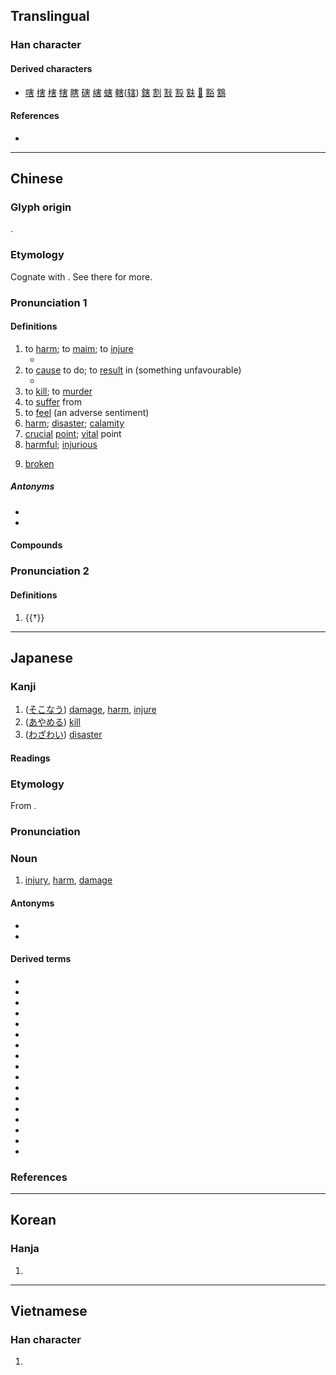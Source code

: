 {{character info}}
==Translingual==
{{stroke order|strokes=10}}
{{stroke order|type=tbw|strokes=10}}
{{stroke order|type=jbw|strokes=10}}

===Han character===
{{Han char|rn=40|rad=宀|as=07|sn=10|four=30601|canj=JQJR,JQMR|ids=⿳宀丰口}}

====Derived characters====
* [[嗐]] [[搳]] [[㮫]] [[犗]] [[瞎]] [[磍]] [[縖]] [[螛]] [[轄]]([[辖]]) [[鎋]] [[割]] [[㪡]] [[㲅]] [[㝬]] [[𡮞]] [[豁]] [[鶷]]

====References====
* {{Han ref|kx=0286.120|dkj=07165|dj=0565.090|hdz=20929.050|uh=5BB3|ud=23475|bh=AE60|bd=44640}}

----

==Chinese==
{{zh-forms}}

===Glyph origin===
{{Han etym}}
{{Han compound|宀|口|丯|ls=psc|c1=s|c2=s|c3=p}}.

===Etymology===
Cognate with {{och-l|割|to cut}}. See there for more.

===Pronunciation 1===
{{zh-pron
|m=hài
|m-s=
|dg=хэ3
|c=hoi6
|c-t=
|g=
|h=pfs=hoi;gd=hoi4
|j=hai3
|mb=huōi
|md=hâi
|mn=hāi
|mn-t=hai7
|w=3hhe
|x=
|mc=y
|oc=y
|ma=y
|cat=v,n,a
}}

====Definitions====
{{zh-hanzi}}

# to [[harm]]; to [[maim]]; to [[injure]]
#* {{zh-x|銅 生 鉎，害 自身。|Harm oneself (just like copper rusting).|MD|tr= Dè̤ng săng cĭng, hâi cê̤ṳ-sĭng.|audio=Cdo-fzho, 銅生鉎, 害自身.ogg }}
# to [[cause]] to do; to [[result]] in (something unfavourable)
#* {{zh-x|航班 晚點 了，害 我 多 等 了 兩 個 小時。|The flight was delayed, causing me to wait for another two hours.}}
# to [[kill]]; to [[murder]]
# to [[suffer]] from
# to [[feel]] (an adverse sentiment)
# [[harm]]; [[disaster]]; [[calamity]]
# [[crucial]] [[point]]; [[vital]] point
# [[harmful]]; [[injurious]]
# {{lb|zh|Min Nan}} [[broken]]

=====Antonyms=====
* {{zh-l|益|benefit}}
* {{zh-l|利|benefit}}

====Compounds====
{{zh-der|害死|害怕|殘害|加害|害冷|害頭疼|天然災害|以文害辭|妨害|害鳥|大害|害蟲|害命|傷害保險|不計利害|不知利害|害酒|加害人|受害|喪天害理|全身遠害|寒害|害人害己|害乏|害慌|害口|侵害|害心|厲害|利害關係|三害|傷天害理|害處|害馬|害臊|害肚子|害眼|害發|害病|害獸|害熱|害民|害死人|害天災|害夏|害人蟲|害人精|害人利己|害人不淺|害事|定害|妨害風化|不害事|傷害罪|噤害|妨害自由|妨害治安|妨功害能|妒能害賢|害群之馬|弊害|光害|墊害|不害|危害|坑害|公害|圖財害命|圖害|害苦|凍害|患害|害羞|公害病|利害得失|冷害|害喜|傷害|無害|災害救濟|排害|為民除害|戕害|暗害|種族迫害|民害|禍害|扳害|有害|損害賠償|求生害義|殺害|盛衰利害|損害|戕害不辜|為害|災害|禁害|殘賢害善|有害無利|毒害|病蟲害|殘民害物|病害|迫害|誤國害民|陰柔害物|藥害|螟害|蠹國害民|自然災害|除凶去害|風害|被害人|隘害|自相殘害|鴆害|養癰貽害|遇害|過失傷害|讒害|霜害|雷害|蟲害|趨利避害|違害就利|防弊除害|鹽害|謀害|遺害|貽害|陰害|違天害理|運動傷害|蠹害|誣害|賊害|貪生害義|除害|興利除害|譖害|謀財害命|遠害全身|要害|陷害}}

===Pronunciation 2===
{{zh-pron
|m=hé
|c=hot3,hot6
|dial=n
|cat=adv
}}

====Definitions====
{{zh-hanzi}}

# {{†}} {{zh-alt-form|曷|[[why]] [[not]]}}

{{zh-cat|Elementary}}

----

==Japanese==

===Kanji===
{{ja-kanji|grade=4|rs=宀07}}

# ([[そこなう]]) [[damage]], [[harm]], [[injure]]
# ([[あやめる]]) [[kill]]
# ([[わざわい]]) [[disaster]]

====Readings====
{{ja-readings
|goon=がい
|kanon=かい
|kun=そこ-なう<そこ-なふ, あや-める, わざわ-い<わざは-ひ
}}

===Etymology===
{{ja-kanjitab|がい|yomi=o}}
From {{bor|ja|ltc|-|sort=かい'}} {{m|zh|害|tr=haj<sup>H</sup>||injury}}.

===Pronunciation===
{{ja-pron|yomi=goon|がい|acc=1|acc_ref=DJR,NHK}}

===Noun===
{{ja-noun|がい}}

# [[injury]], [[harm]], [[damage]]

====Antonyms====
* {{ja-r|益|えき|gloss=[[benefit]]}}
* {{ja-r|利|り|gloss=benefit}}

====Derived terms====
{{der-top}}
* {{ja-r|害%悪|がい%あく}}
* {{ja-r|害%獣|がい%じゅう|[[harmful]] [[animal]]}}
* {{ja-r|害%虫|がい%ちゅう|[[harmful]] [[insect]]}}
* {{ja-r|害%鳥|がい%ちょう|[[harmful]] [[bird]]}}
* {{ja-r|害%毒|がい%どく}}
* {{ja-r|危%害|き%がい}}
* {{ja-r|災%害|さい%がい}}
* {{ja-r|殺%害|さつ%がい}}
* {{ja-r|残%害|ざん%がい}}
* {{ja-r|自%害|じ%がい}}
* {{ja-r|水%害|すい%がい}}
* {{ja-r|損%害|そん%がい}}
* {{ja-r|被%害|ひ%がい}}
* {{ja-r|風%害|ふう%がい}}
* {{ja-r|無%害|む%がい}}
* {{ja-r|有%害|ゆう%がい}}
* {{ja-r|利%害|り%がい}}
{{der-bottom}}

===References===
<references/>

----

==Korean==

===Hanja===
{{ko-hanja|hangeul=[[해]], [[할]]}}

# {{rfdef|ko|sort=宀07}}

----

==Vietnamese==

===Han character===
{{vi-hantu|hại|rs=宀07}}

# {{rfdef|vi|sort=宀07}}